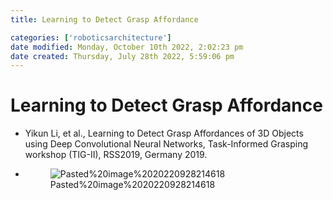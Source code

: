 ```yaml
---
title: Learning to Detect Grasp Affordance

categories: ['roboticsarchitecture']
date modified: Monday, October 10th 2022, 2:02:23 pm
date created: Thursday, July 28th 2022, 5:59:06 pm
---
```


# Learning to Detect Grasp Affordance
- Yikun Li, et al., Learning to Detect Grasp Affordances of 3D Objects using Deep Convolutional Neural Networks, Task-Informed Grasping workshop (TIG-II), RSS2019, Germany 2019.
- ![Pasted%20image%2020220928214618](images/Pasted%20image%2020220928214618.png)



